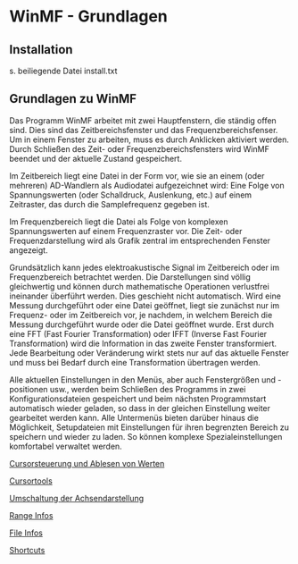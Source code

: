 # WinMF - Grundlagen

## Installation

s. beiliegende Datei install.txt

## Grundlagen zu WinMF

Das Programm WinMF arbeitet mit zwei Hauptfenstern, die ständig offen sind. Dies sind das Zeitbereichsfenster und das Frequenzbereichsfenser. Um in einem Fenster zu arbeiten, muss es durch Anklicken aktiviert werden. Durch Schließen des Zeit- oder Frequenzbereichsfensters wird WinMF beendet und der aktuelle Zustand gespeichert.

Im Zeitbereich liegt eine Datei in der Form vor, wie sie an einem (oder mehreren) AD-Wandlern als Audiodatei aufgezeichnet wird: Eine Folge von Spannungswerten (oder Schalldruck,  Auslenkung, etc.) auf einem Zeitraster, das durch die Samplefrequenz gegeben ist.

Im Frequenzbereich liegt die Datei als Folge von komplexen Spannungswerten auf einem Frequenzraster vor. Die Zeit- oder Frequenzdarstellung wird als Grafik zentral im entsprechenden Fenster angezeigt.

Grundsätzlich kann jedes elektroakustische Signal im Zeitbereich oder im Frequenzbereich betrachtet werden. Die Darstellungen sind völlig gleichwertig und können durch mathematische Operationen verlustfrei ineinander überführt werden. Dies geschieht nicht automatisch. Wird eine Messung durchgeführt oder eine Datei geöffnet, liegt sie zunächst nur im Frequenz- oder im Zeitbereich vor, je nachdem, in welchem Bereich die Messung durchgeführt wurde oder die Datei geöffnet wurde. Erst durch eine FFT (Fast Fourier Transformation) oder IFFT (Inverse Fast Fourier Transformation) wird die Information in das zweite Fenster transformiert. Jede Bearbeitung oder Veränderung wirkt stets nur auf das aktuelle Fenster und muss bei Bedarf durch eine Transformation übertragen werden.

Alle aktuellen Einstellungen in den Menüs, aber auch Fenstergrößen und -positionen usw., werden beim Schließen des Programms in zwei Konfigurationsdateien gespeichert und beim nächsten Programmstart automatisch wieder geladen, so dass in der gleichen Einstellung weiter gearbeitet werden kann. Alle Untermenüs bieten darüber hinaus die Möglichkeit, Setupdateien mit Einstellungen für ihren begrenzten Bereich zu speichern und wieder zu laden. So können komplexe Spezialeinstellungen komfortabel verwaltet werden.

[Cursorsteuerung und Ablesen von Werten](/en/help/domain/cursor-control)

[Cursortools](/en/help/domain/cursor-tools)

[Umschaltung der Achsendarstellung](/en/help/domain/plot-mode)

[Range Infos](/en/help/domain/range)

[File Infos](/en/help/domain/file-info)

[Shortcuts](/en/help/domain/short-cuts)
